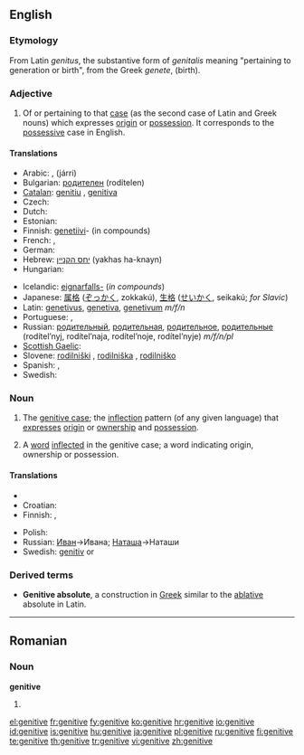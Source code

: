 {{wikipedia}}
==English==

===Etymology===
From Latin ''genitus'', the substantive form of ''genitalis'' meaning "pertaining to generation or birth", from the Greek ''genete'', (birth).

===Adjective===
{{en-adj|-}}

# {{Grammar}} Of or pertaining to that [[case]] (as the second case of Latin and Greek nouns) which expresses [[origin]] or [[possession]]. It corresponds to the [[possessive]] case in English.

====Translations====
{{trans-top|of or pertaining to the case of possession}}
* Arabic: {{Arab|[[اضافي|إضَافيّ]]}} {{IPAchar|(iɖáːfi)}}, {{Arab|[[جري|جَرِّي]]}} (járri)
* Bulgarian: [[родителен]] (rodítelen)
* [[Catalan]]: [[genitiu]] {{m}}, [[genitiva]] {{f}}
* Czech: {{t-|cs|genitivní}}
* Dutch: {{t+|nl|genitief|m}}
* Estonian: {{t|et|omastav}}
* Finnish: [[genetiivi]]- (in compounds)
* French: {{t+|fr|génitif|m}}, {{t+|fr|génitive|f}}
* German: {{t-|de|genitivisch}}
* Hebrew: [[יחס הקנײן]] (yakhas ha-knayn) {{m}}
* Hungarian: {{t+|hu|birtokos}}
{{trans-mid}}
* Icelandic: [[eignarfall|eignarfalls-]] (''in compounds'')
* Japanese: [[属格]] ([[ぞっかく]], zokkakú), [[生格]] ([[せいかく]], seikakú; ''for Slavic'')
* Latin: [[genetivus]], [[genetiva]], [[genetivum]] ''m/f/n''
* Portuguese: {{t+|pt|genitivo|m}}, {{t-|pt|genitiva|f}}
* Russian: [[родительный]], [[родительная]], [[родительное]], [[родительные]] (rodítel’nyj, rodítel’naja, rodítel’noje, rodítel’nyje) ''m/f/n/pl''
* [[Scottish Gaelic]]: {{t-|gd|ginideach|xs=Scottish Gaelic}}
* Slovene: [[rodilniški]] {{m}}, [[rodilniška]] {{f}}, [[rodilniško]] {{n}}
* Spanish: {{t+|es|genitivo|m}}, {{t-|es|genitiva|f}}
* Swedish: {{t+|sv|genitiv}}
{{trans-bottom}}

===Noun===
{{en-noun|s|-}}

# {{grammar}} {{uncountable}} The [[genitive case]]; the [[inflection]] pattern (of any given language) that [[express]]es [[origin]] or [[ownership]] and [[possession]].
# {{grammar}} {{countable}} A [[word]] [[inflected]] in the genitive case; a word indicating origin, ownership or possession.

====Translations====
{{trans-see|genitive case}}

{{trans-top|a word in the genitive inflection}}
* {{trreq|Chinese}}
* Croatian: {{t+|hr|genitiv|m|alt=gȅnitīv}}
* Finnish: {{t|fi|genetiivi}}, {{t|fi|omanto}}
{{trans-mid}}
* Polish: {{t+|pl|dopełniacz|m}}
* Russian: [[Иван]]->Ивана; [[Наташа]]->Наташи
* Swedish: [[genitiv]] {{c}} or {{n}}
{{trans-bottom}}

===Derived terms===
* '''Genitive absolute''', a construction in [[Greek]] similar to the [[ablative]] absolute in Latin.

----

==Romanian==

===Noun===
'''genitive''' {{n|p}}

# {{plural of|genitiv|lang=Romanian}}

[[el:genitive]]
[[fr:genitive]]
[[fy:genitive]]
[[ko:genitive]]
[[hr:genitive]]
[[io:genitive]]
[[id:genitive]]
[[is:genitive]]
[[hu:genitive]]
[[ja:genitive]]
[[pl:genitive]]
[[ru:genitive]]
[[fi:genitive]]
[[te:genitive]]
[[th:genitive]]
[[tr:genitive]]
[[vi:genitive]]
[[zh:genitive]]